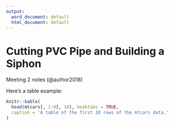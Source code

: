 ```yaml
---
output:
  word_document: default
  html_document: default
---
```

# Cutting PVC Pipe and Building a Siphon

Meeting 2 notes (@author2018)

Here's a table example:
```r
knitr::kable(
  head(mtcars[, 1:8], 10), booktabs = TRUE,
  caption = 'A table of the first 10 rows of the mtcars data.'
)
```